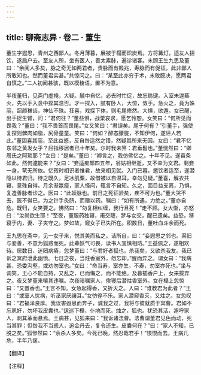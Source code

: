 ```yaml
---
---
---
```

title: 聊斋志异 · 卷二 · 董生
---

董生字遐思，青州之西鄙人。冬月薄暮，展被于榻而炽炭焉。方将篝灯，适友人招饮，遂扃户去。至友人所，坐有医人，善太素脉，遍诊诸客。末顾王生九思及董曰：“余阅人多矣，脉之奇无如两君者，贵脉而有贱兆，寿脉而有促征，此非鄙人所敢知也。然而董君实甚。”共惊问之。曰：“某至此亦穷于术，未敢臆决，愿两君自慎之。”二人初闻甚骇，既以模棱语，置不为意。

半夜董归，见斋门虚掩，大疑。醺中自忆，必去时忙促，故忘扃键。入室未遑爇火，先以手入衾中探其温否。才一探入，腻有卧人，大惊，敛手。急火之，竟为姝丽，韶颜稚齿，神仙不殊。狂喜，戏探下体，则毛尾修然。大惧，欲遁。女已醒，出手捉生臂，问：“君何往？”董益惧，战栗哀求，愿乞怜恕。女笑曰：“何所见而畏我？”董曰：“我不畏首而畏尾。”女又笑曰：“君误矣。尾于何有？”引董手，强使复探则髀肉如脂，尻骨童童。笑曰：“何如？醉态朦胧，不知伊何，遂诬人若此。”董固喜其丽，至此益惑，反自咎适然之错，然疑其所来无因。女曰：“君不忆东邻之黄发女乎？屈指移居者已十年矣。尔时我未笄：君垂髫也。”董恍然曰：“卿周氏之阿琐耶？”女曰：“是矣。”董曰：“卿言之，我仿佛忆之。十年不见。遂苗条如此。然何遽能来？”女曰：“妾适痴郎四五年，翁姑相继逝，又不幸为文君。剩妾一身，茕无所依。忆孩时相识者惟君，故来相见就。入门已暮，邀饮者适至，遂潜隐以待君归。待之既久，足冰肌粟，故借被以自温耳，幸勿见疑。”董喜，解衣共寝，意殊自得。月余渐羸瘦，家人怪问，辄言不自知。久之，面目益支离，乃惧，复造善脉者诊之。医曰：“此妖脉也。前日之死征验矣，疾不可为也。”董大哭不去，医不得已，为之针手灸脐，而赠以药。嘱曰：“如有所遇，力绝之。”董亦自危。既归，女笑要之。怫然曰：“勿复相纠缠，我行且死！”走不顾。女大惭，亦怒曰：“汝尚欲生耶！”至夜，董服药独寝，甫交睫，梦与女交，醒已遗矣。益恐，移寝于内，妻、子夹守之。梦如故，窥女子已失所在。积数日，董吐血斗余而死。

王九思在斋中，见一女子来，悦其美而私之。诘所自，曰：“妾遐思之邻也。渠旧与妾善，不意为狐惑而死。此辈妖气可畏，读书人宜慎相防。”王益佩之，遂相欢待。居数日，迷罔病瘠，忽梦董曰：“与君好者狐也。杀我矣，又欲杀我友。我已诉之冥府泄此幽愤。七日之夜，当炷香室外，勿忘却。”醒而异之。谓女曰：“我病甚，恐委沟壑，或劝勿室也。”女曰：“命当寿，室亦生，不寿，勿室亦死也。”坐与调笑，王心不能自持，又乱之，已而悔之，而不能绝。及暮插香户上，女来拔弃之。夜又梦董来嚷其违嘱。次夜暗嘱家人，俟寝后潜炷香室外。女在榻上忽惊曰：“又置香也。”王言不知。女急起得香，又折灭之。入曰：“谁教君为此者？”王曰：“或室人忧病，听巫家厌禳耳。”女彷徨不乐。家人潜窥香灭，又炷之。女忽叹曰：“君福泽良厚。我误害遐思而奔子，诚我之过，我将与彼就质于冥曹。君如不忘夙好，勿坏我皮囊也。”逡巡下榻，仆地而死。烛之，狐也。犹恐其活，遽呼家人，剥其革而悬焉。王病甚，见狐来曰：“我诉诸法曹。法曹谓董君见色而动，死当其罪；但咎我不当惑人，追金丹去，复令还生。皮囊何在？”曰：“家人不知，已脱之矣。”狐惨然曰：“余杀人多矣。今死已晚，然忍哉君乎！”恨恨而去。王病几危，半年乃瘥。

【翻译】

【注释】


